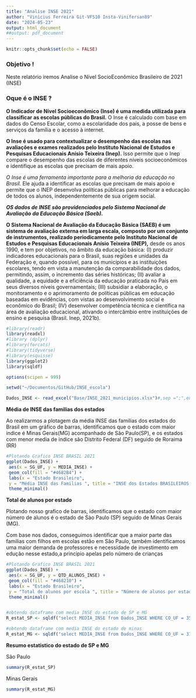 ```yaml
---
title: "Analise INSE 2021"
author: "Vinicius Ferreira Git-VFS10 Insta-Vinifersan89"
date: "2024-05-23"
output: html_document
##output: pdf_document
---
```


```r
knitr::opts_chunk$set(echo = FALSE)
```

### Objetivo ! 

Neste relatório iremos Analise o Nível SocioEconômico Brasileiro de 2021 (INSE) 


### Oque é o INSE ?

**O Indicador de Nível Socioeconômico (Inse) é uma medida utilizada para classificar as escolas públicas do Brasil.** O Inse é calculado com base em dados do Censo Escolar, como a escolaridade dos pais, a posse de bens e serviços da família e o acesso à internet.

**O Inse é usado para contextualizar o desempenho das escolas nas avaliações e exames realizados pelo Instituto Nacional de Estudos e Pesquisas Educacionais Anísio Teixeira (Inep).** Isso permite que o Inep compare o desempenho das escolas de diferentes níveis socioeconômicos e identifique as escolas que precisam de mais apoio.

*O Inse é uma ferramenta importante para a melhoria da educação no Brasil.* Ele ajuda a identificar as escolas que precisam de mais apoio e permite que o INEP desenvolva políticas públicas para melhorar a educação de todos os alunos, independentemente de sua origem social.

***OS dados de INSE são providenciados pelo Sistema Nacional de Avaliação da Educação Básica (Saeb).***

**O Sistema Nacional de Avaliação da Educação Básica (SAEB) é um sistema de avaliação externa em
larga escala, composto por um conjunto de instrumentos, realizado periodicamente pelo Instituto Nacional
de Estudos e Pesquisas Educacionais Anísio Teixeira (INEP),** desde os anos 1990, e tem por objetivos, no
âmbito da educação básica: (I) produzir indicadores educacionais para o Brasil, suas regiões e unidades da
Federação e, quando possível, para os municípios e as instituições escolares, tendo em vista a manutenção
da comparabilidade dos dados, permitindo, assim, o incremento das séries históricas; (II) avaliar a qualidade, a
equidade e a eficiência da educação praticada no País em seus diversos níveis governamentais; (III) subsidiar
a elaboração, o monitoramento e o aprimoramento de políticas públicas em educação baseadas em evidências,
com vistas ao desenvolvimento social e econômico do Brasil; (IV) desenvolver competência técnica e científica
na área de avaliação educacional, ativando o intercâmbio entre instituições de ensino e pesquisa (Brasil.
Inep, 2021b).

```r
#library(readr)
library(readxl)
#library (dplyr)
#library(forcats)
#library(tidyverse)
#library(esquisse)
library(ggplot2)
library(sqldf)
```



```r
options(scipen = 999)

```


```r
setwd("~/Documentos/GitHub/INSE_escola")
```


```r
Dados_INSE <- read_excel("Base/INSE_2021_municipios.xlsx")#,sep =";",encoding = "utf8")
```

**Média de INSE das familias dos estados**

Ao realizarmos a plotagem da média INSE das familias dos estados do Brasil em um gráfico de barras, identificamos que o estado com maior indice é Minas Gerais(MG) acompanhado de São Paulo(SP), e os estados com menor media de indice são Distrito Federal (DF) seguido de Roraima (RR)


```r
#Plotando Grafico INSE BRASIL 2021
ggplot(Dados_INSE) +
 aes(x = SG_UF, y = MEDIA_INSE) +
 geom_col(fill = "#4682B4") +
 labs(x = "Estado Brasileiro", 
 y = "Média INSE das Familias ", title = "INSE dos Estados BRASILEIROS 2021", subtitle = "Insta : @Vinifersan89 - Git : https://github.com/VFS10") +
 theme_minimal()

```

**Total de alunos por estado**

Plotando nosso grafico de barras, identificamos que o estado com maior número de alunos é o estado de Sào Paulo (SP) seguido de Minas Gerais (MG).

Com base nos dados, conseguimos identificar que a maior parte das familias com filhos em escolas estão em São Paulo, também identificamos uma maior demanda de professores e necessidade de investimento em edução nesse estado,a principio apelas pelo número de crianças 


```r

#Plotando Grafico INSE BRASIL 2021
ggplot(Dados_INSE) +
 aes(x = SG_UF, y = QTD_ALUNOS_INSE) +
 geom_col(fill = "#468210") +
 labs(x = "Estado Brasileiro", 
 y = "Total de alunos por escola ", title = "Número de alunos por estado", subtitle = "Insta : @Vinifersan89 - Git : https://github.com/VFS10") +
 theme_minimal()



```


```r

#obtendo dataframe com media INSE do estado de SP e MG
R_estat_SP <- sqldf("select MEDIA_INSE from Dados_INSE WHERE CO_UF = 35")

#obtendo dataframe com media INSE do estado de minas
R_estat_MG <- sqldf("select MEDIA_INSE from Dados_INSE WHERE CO_UF = 31")

```

**Resumo estatistico do estado de SP e MG**

São Paulo 

```r
summary(R_estat_SP)
```

Minas Gerais


```r
summary(R_estat_MG)
```
